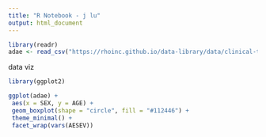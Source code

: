 ```yaml
---
title: "R Notebook - j lu"
output: html_document
---
```

 
```r
library(readr)
adae <- read_csv("https://rhoinc.github.io/data-library/data/clinical-trials/adam/adae.csv")

```
 
data viz

```r

library(ggplot2)

ggplot(adae) +  
 aes(x = SEX, y = AGE) +
 geom_boxplot(shape = "circle", fill = "#112446") +
 theme_minimal() +
 facet_wrap(vars(AESEV))

```

